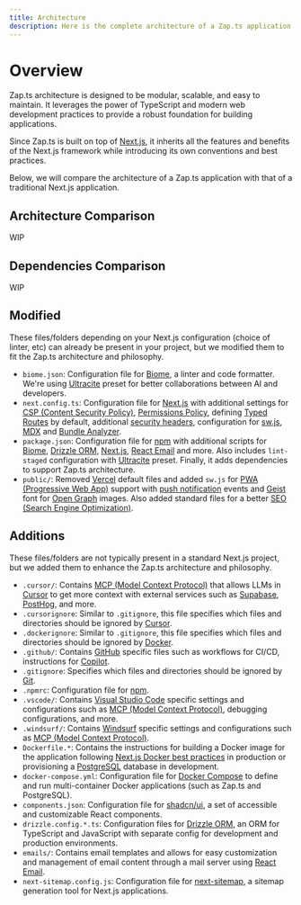 ```yaml
---
title: Architecture
description: Here is the complete architecture of a Zap.ts application compared to a traditional Next.js application.
---
```

# Overview

Zap.ts architecture is designed to be modular, scalable, and easy to maintain. It leverages the power of TypeScript and modern web development practices to provide a robust foundation for building applications.

Since Zap.ts is built on top of [Next.js](https://nextjs.org/), it inherits all the features and benefits of the Next.js framework while introducing its own conventions and best practices.

Below, we will compare the architecture of a Zap.ts application with that of a traditional Next.js application.

## Architecture Comparison

WIP

## Dependencies Comparison

WIP

## Modified

These files/folders depending on your Next.js configuration (choice of linter, etc) can already be present in your project, but we modified them to fit the Zap.ts architecture and philosophy.

- `biome.json`: Configuration file for [Biome](https://biomejs.dev/), a linter and code formatter. We're using [Ultracite](https://ultracite.ai/) preset for better collaborations between AI and developers.
- `next.config.ts`: Configuration file for [Next.js](https://nextjs.org/) with additional settings for [CSP (Content Security Policy)](https://developer.mozilla.org/en-US/docs/Web/HTTP/CSP), [Permissions Policy](https://developer.mozilla.org/en-US/docs/Web/HTTP/Headers/Permissions-Policy), defining [Typed Routes](https://nextjs.org/docs/app/api-reference/config/next-config-js/typedRoutes) by default, additional [security headers](https://nextjs.org/docs/app/api-reference/config/next-config-js/headers), configuration for [sw.js](https://nextjs.org/docs/app/guides/progressive-web-apps#5-creating-a-service-worker), [MDX](https://nextjs.org/docs/app/guides/mdx) and [Bundle Analyzer](https://nextjs.org/docs/app/getting-started/linking-and-navigating#hydration-not-completed).
- `package.json`: Configuration file for [npm](https://www.npmjs.com/) with additional scripts for [Biome](https://biomejs.dev/), [Drizzle ORM](https://orm.drizzle.team/), [Next.js](https://nextjs.org/), [React Email](https://react.email/) and more. Also includes `lint-staged` configuration with [Ultracite](https://ultracite.ai/) preset. Finally, it adds dependencies to support Zap.ts architecture.
- `public/`: Removed [Vercel](https://vercel.com/) default files and added `sw.js` for [PWA (Progressive Web App)](https://nextjs.org/docs/app/guides/progressive-web-apps) support with [push notification](https://developer.mozilla.org/en-US/docs/Web/API/Push_API) events and [Geist](https://vercel.com/font) font for [Open Graph](https://og-image.vercel.app/) images. Also added standard files for a better [SEO (Search Engine Optimization)](https://developers.google.com/search/docs/fundamentals/seo-starter-guide).

## Additions

These files/folders are not typically present in a standard Next.js project, but we added them to enhance the Zap.ts architecture and philosophy.

- `.cursor/`: Contains [MCP (Model Context Protocol)](https://modelcontextprotocol.io/) that allows LLMs in [Cursor](https://cursor.com/) to get more context with external services such as [Supabase](https://supabase.com/), [PostHog](https://posthog.com/), and more.
- `.cursorignore`: Similar to `.gitignore`, this file specifies which files and directories should be ignored by [Cursor](https://cursor.com/).
- `.dockerignore`: Similar to `.gitignore`, this file specifies which files and directories should be ignored by [Docker](https://www.docker.com/).
- `.github/`: Contains [GitHub](https://github.com/) specific files such as workflows for CI/CD, instructions for [Copilot](https://github.com/features/copilot).
- `.gitignore`: Specifies which files and directories should be ignored by [Git](https://git-scm.com/).
- `.npmrc`: Configuration file for [npm](https://www.npmjs.com/).
- `.vscode/`: Contains [Visual Studio Code](https://code.visualstudio.com/) specific settings and configurations such as [MCP (Model Context Protocol)](https://modelcontextprotocol.io/), debugging configurations, and more.
- `.windsurf/`: Contains [Windsurf](https://windsurf.com/) specific settings and configurations such as [MCP (Model Context Protocol)](https://modelcontextprotocol.io/).
- `Dockerfile.*`: Contains the instructions for building a Docker image for the application following [Next.js Docker best practices](https://github.com/vercel/next.js/tree/canary/examples/with-docker) in production or provisioning a [PostgreSQL](https://www.postgresql.org/) database in development.
- `docker-compose.yml`: Configuration file for [Docker Compose](https://docs.docker.com/compose/) to define and run multi-container Docker applications (such as Zap.ts and PostgreSQL).
- `components.json`: Configuration file for [shadcn/ui](https://ui.shadcn.com/), a set of accessible and customizable React components.
- `drizzle.config.*.ts`: Configuration files for [Drizzle ORM](https://orm.drizzle.team/), an ORM for TypeScript and JavaScript with separate config for development and production environments.
- `emails/`: Contains email templates and allows for easy customization and management of email content through a mail server using [React Email](https://react.email/).
- `next-sitemap.config.js`: Configuration file for [next-sitemap](https://github.com/iamvishnusankar/next-sitemap), a sitemap generation tool for Next.js applications.